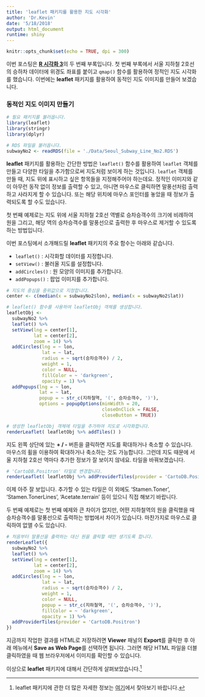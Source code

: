 ```yaml
---
title: 'leaflet 패키지를 활용한 지도 시각화'
author: 'Dr.Kevin'
date: '5/18/2018'
output: html_document
runtime: shiny
---
```


```r
knitr::opts_chunk$set(echo = TRUE, dpi = 300)
```

이번 포스팅은 [**R 시각화 3**](https://mrkevinna.github.io/R-%EC%8B%9C%EA%B0%81%ED%99%94-3/)의 두 번째 부록입니다. 첫 번째 부록에서 서울 지하철 2호선의 승하차 데이터에 위경도 좌표를 붙이고 `qmap()` 함수를 활용하여 정적인 지도 시각화를 했습니다. 이번에는 **leaflet** 패키지를 활용하여 동적인 지도 이미지를 만들어 보겠습니다.

### 동적인 지도 이미지 만들기 

```r
# 필요 패키지를 불러옵니다. 
library(leaflet)
library(stringr)
library(dplyr)
```

```r
# RDS 파일을 불러옵니다. 
subwayNo2 <- readRDS(file = './Data/Seoul_Subway_Line_No2.RDS')
```

**leaflet** 패키지를 활용하는 간단한 방법은 `leaflet()` 함수를 활용하여 `leaflet` 객체를 만들고 다양한 타일을 추가함으로써 지도처럼 보이게 하는 것입니다. `leaflet` 객체를 만들 때, 지도 위에 표시하고 싶은 항목들을 지정해주어야 하는데요. 정적인 이미지와 같이 아무런 동작 없이 정보를 출력할 수 있고, 아니면 마우스로 클릭하면 말풍선처럼 출력하고 사라지게 할 수 있습니다. 또는 해당 위치에 마우스 포인터를 놓았을 때 정보가 출력되도록 할 수도 있습니다. 

첫 번째 예제로는 지도 위에 서울 지하철 2호선 역별로 승차승객수의 크기에 비례하여 원을 그리고, 해당 역의 승차승객수를 말풍선으로 출력한 후 마우스로 제거할 수 있도록 하는 방법입니다.

이번 포스팅에서 소개해드릴 **leaflet** 패키지의 주요 함수는 아래와 같습니다.  

  - `leaflet()` : 시각화할 데이터를 지정합니다.  
  - `setView()` : 불러올 지도를 설정합니다.  
  - `addCircles()` : 원 모양의 이미지를 추가합니다.  
  - `addPopups()` : 팝업 이미지를 추가합니다.  

```r
# 지도의 중심을 중위값으로 지정합니다.
center <- c(median(x = subwayNo2$lon), median(x = subwayNo2$lat))

# leaflet() 함수를 사용하여 leafletObj 객체를 생성합니다.
leafletObj <-   
  subwayNo2 %>% 
  leaflet() %>% 
  setView(lng = center[1],
          lat = center[2],
          zoom = 14) %>% 
  addCircles(lng = ~ lon,
             lat = ~ lat,
             radius = ~ sqrt(승차승객수) / 2,
             weight = 1,
             color = NULL,
             fillColor = ~ 'darkgreen',
             opacity = 1) %>%  
  addPopups(lng = ~ lon,
            lat = ~ lat,
            popup = ~ str_c(지하철역, '(', 승차승객수, ')'),
            options = popupOptions(minWidth = 20,
                                   closeOnClick = FALSE,
                                   closeButton = TRUE))

# 생성한 leafletObj 객체에 타일을 추가하여 지도로 시각화합니다.
renderLeaflet( leafletObj %>% addTiles() )
```

지도 왼쪽 상단에 있는 **+ / -** 버튼을 클릭하면 지도를 확대하거나 축소할 수 있습니다. 마우스의 휠을 이용하여 확대하거나 축소하는 것도 가능합니다. 그런데 지도 때문에 서울 지하철 2호선 역마다 추가한 정보가 잘 보이지 않네요. 타일을 바꿔보겠습니다. 

```r
# 'CartoDB.Positron' 타일로 변경합니다.
renderLeaflet( leafletObj %>% addProviderTiles(provider = 'CartoDB.Positron') )
```

이제 아주 잘 보입니다. 추가할 수 있는 타일은 이 외에도 'Stamen.Toner', 'Stamen.TonerLines', 'Acetate.terrain' 등이 있으니 직접 해보기 바랍니다. 

두 번째 예제로는 첫 번째 예제와 큰 차이가 없지만, 어떤 지하철역의 원을 클릭했을 때 승차승객수를 말풍선으로 출력하는 방법에서 차이가 있습니다. 마찬가지로 마우스로 클릭하여 없앨 수도 있습니다.

```r
# 처음부터 말풍선을 출력하는 대신 원을 클릭할 때만 생기도록 합니다.
renderLeaflet({
  subwayNo2 %>% 
  leaflet() %>% 
  setView(lng = center[1],
          lat = center[2],
          zoom = 14) %>% 
  addCircles(lng = ~ lon,
             lat = ~ lat,
             radius = ~ sqrt(승차승객수) / 2,
             weight = 1,
             color = NULL,
             popup = ~ str_c(지하철역, '(', 승차승객수, ')'),
             fillColor = ~ 'darkgreen',
             opacity = 1) %>% 
  addProviderTiles(provider = 'CartoDB.Positron')
})
```

지금까지 작업한 결과를 HTML로 저장하려면 **Viewer** 패널의 **Export**를 클릭한 후 아래 메뉴에서 **Save as Web Page**를 선택하면 됩니다. 그러면 해당 HTML 파일을 더블 클릭하였을 때 웹 브라우저에서 이미지를 확인할 수 있습니다. 

이상으로 **leaflet** 패키지에 대해서 간단하게 살펴보았습니다.^[leaflet 패키지에 관한 더 많은 자세한 정보는 [여기](https://rstudio.github.io/leaflet/)에서 찾아보기 바랍니다.]
